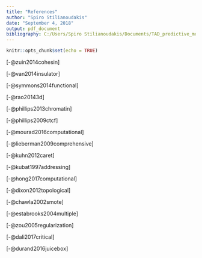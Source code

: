 ```yaml
---
title: "References"
author: "Spiro Stilianoudakis"
date: "September 4, 2018"
output: pdf_document
bibliography: C:/Users/Spiro Stilianoudakis/Documents/TAD_predictive_modeling/Manuscript/References
---
```


```r
knitr::opts_chunk$set(echo = TRUE)
```

[-@zuin2014cohesin]

[-@van2014insulator]

[-@symmons2014functional]

[-@rao20143d]

[-@phillips2013chromatin]

[-@phillips2009ctcf]

[-@mourad2016computational]

[-@lieberman2009comprehensive]

[-@kuhn2012caret]

[-@kubat1997addressing]

[-@hong2017computational]

[-@dixon2012topological]

[-@chawla2002smote]

[-@estabrooks2004multiple]

[-@zou2005regularization]

[-@dali2017critical]

[-@durand2016juicebox]